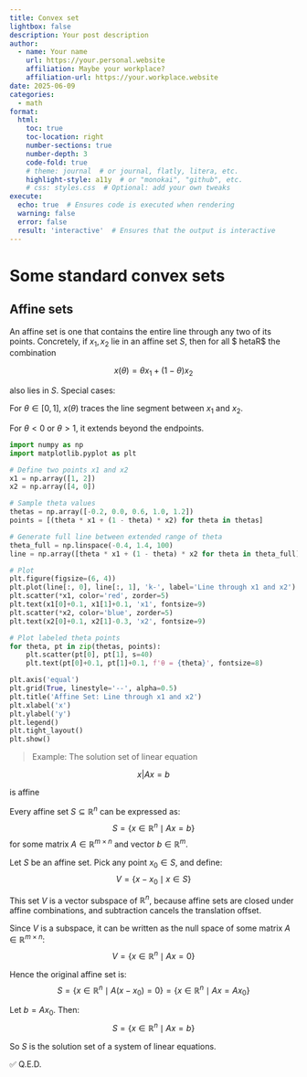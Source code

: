 ```yaml
---
title: Convex set
lightbox: false
description: Your post description
author:
  - name: Your name
    url: https://your.personal.website
    affiliation: Maybe your workplace?
    affiliation-url: https://your.workplace.website
date: 2025-06-09
categories:
  - math
format:
  html:
    toc: true
    toc-location: right
    number-sections: true
    number-depth: 3
    code-fold: true
    # theme: journal  # or journal, flatly, litera, etc.
    highlight-style: a11y  # or "monokai", "github", etc.
    # css: styles.css  # Optional: add your own tweaks
execute:
  echo: true  # Ensures code is executed when rendering
  warning: false
  error: false
  result: 'interactive'  # Ensures that the output is interactive
---
```




# Some standard convex sets

## Affine sets

An affine set is one that contains the entire line through any two of its points. Concretely, if $x_1,x_2$ lie in an affine set $S$, then for all $	heta\in\mathbb R$ the combination

$$
x(\theta) = \theta x_1 + (1-\theta) x_2
$$

also lies in $S$. Special cases:

For $\theta \in[0,1]$, $x(\theta)$ traces the line segment between $x_1$ and $x_2$.

For $\theta<0$ or $\theta>1$, it extends beyond the endpoints.

``` python
import numpy as np
import matplotlib.pyplot as plt

# Define two points x1 and x2
x1 = np.array([1, 2])
x2 = np.array([4, 0])

# Sample theta values
thetas = np.array([-0.2, 0.0, 0.6, 1.0, 1.2])
points = [(theta * x1 + (1 - theta) * x2) for theta in thetas]

# Generate full line between extended range of theta
theta_full = np.linspace(-0.4, 1.4, 100)
line = np.array([theta * x1 + (1 - theta) * x2 for theta in theta_full])

# Plot
plt.figure(figsize=(6, 4))
plt.plot(line[:, 0], line[:, 1], 'k-', label='Line through x1 and x2')
plt.scatter(*x1, color='red', zorder=5)
plt.text(x1[0]+0.1, x1[1]+0.1, 'x1', fontsize=9)
plt.scatter(*x2, color='blue', zorder=5)
plt.text(x2[0]+0.1, x2[1]-0.3, 'x2', fontsize=9)

# Plot labeled theta points
for theta, pt in zip(thetas, points):
    plt.scatter(pt[0], pt[1], s=40)
    plt.text(pt[0]+0.1, pt[1]+0.1, f'θ = {theta}', fontsize=8)

plt.axis('equal')
plt.grid(True, linestyle='--', alpha=0.5)
plt.title('Affine Set: Line through x1 and x2')
plt.xlabel('x')
plt.ylabel('y')
plt.legend()
plt.tight_layout()
plt.show()

```

> Example: The solution set of linear equation

$$
{x| Ax=b}
$$

is affine

::: {.callout-tip title="Every affine set is a solution set of linear equations"}
Every affine set $S \subseteq \mathbb{R}^n$ can be expressed as:
$$
S = \{x \in \mathbb{R}^n \mid A x = b\}
$$
for some matrix $A \in \mathbb{R}^{m \times n}$ and vector $b \in \mathbb{R}^m$.
:::


::: {.callout-note title="Proof sketch"}
Let $S$ be an affine set. Pick any point $x_0 \in S$, and define:
$$
V = \{x - x_0 \mid x \in S\}
$$

This set $V$ is a vector subspace of $\mathbb{R}^n$, because affine sets are closed under affine combinations, and subtraction cancels the translation offset.

Since $V$ is a subspace, it can be written as the null space of some matrix $A \in \mathbb{R}^{m \times n}$:
$$
V = \{x \in \mathbb{R}^n \mid A x = 0\}
$$

Hence the original affine set is:
$$
S = \{x \in \mathbb{R}^n \mid A(x - x_0) = 0\}
= \{x \in \mathbb{R}^n \mid A x = A x_0\}
$$

Let $b = A x_0$. Then:
$$
S = \{x \in \mathbb{R}^n \mid A x = b\}
$$

So $S$ is the solution set of a system of linear equations.

✅ Q.E.D.
:::

